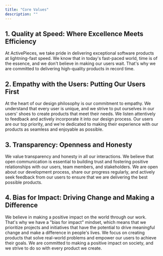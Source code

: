 ```yaml
---
title: "Core Values"
description: ""
---
```


## 1. Quality at Speed: Where Excellence Meets Efficiency

At ActivePieces, we take pride in delivering exceptional software products at lightning-fast speed. We know that in today's fast-paced world, time is of the essence, and we don't believe in making our users wait. That's why we are committed to delivering high-quality products in record time.

## 2. Empathy with the Users: Putting Our Users First

At the heart of our design philosophy is our commitment to empathy. We understand that every user is unique, and we strive to put ourselves in our users' shoes to create products that meet their needs. We listen attentively to feedback and actively incorporate it into our design process. Our users are our top priority, and we're dedicated to making their experience with our products as seamless and enjoyable as possible.

## 3. Transparency: Openness and Honesty

We value transparency and honesty in all our interactions. We believe that open communication is essential to building trust and fostering positive relationships with our users, team members, and stakeholders. We are open about our development process, share our progress regularly, and actively seek feedback from our users to ensure that we are delivering the best possible products.

## 4. Bias for Impact: Driving Change and Making a Difference

We believe in making a positive impact on the world through our work. That's why we have a "bias for impact" mindset, which means that we prioritize projects and initiatives that have the potential to drive meaningful change and make a difference in people's lives. We focus on creating products that solve real-world problems and empower our users to achieve their goals. We are committed to making a positive impact on society, and we strive to do so with every product we create.